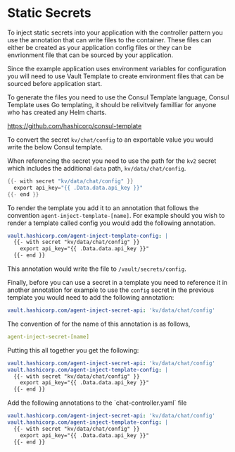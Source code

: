 # Static Secrets

To inject static secrets into your application with the controller pattern you
use the annotation that can write files to the container. These files can either
be created as your application config files or they can be envrionment 
file that can be sourced by your application.

Since the example application uses environment variables for configuration
you will need to use Vault Template to create environment files
that can be sourced before application start.

To generate the files you need to use the Consul Template language, Consul
Template uses Go templating, it should be relivitvely familliar for anyone who
has created any Helm charts.

https://github.com/hashicorp/consul-template

To convert the secret `kv/chat/config` to an exportable value you would write 
the below Consul template.

When referencing the secret you need to use the path for the `kv2` secret 
which includes the additional `data` path, `kv/data/chat/config`.

```go
{{- with secret "kv/data/chat/config" }}
  export api_key="{{ .Data.data.api_key }}"
{{- end }}
```

To render the template you add it to an annotation that follows the convention
`agent-inject-template-[name]`. For example should you wish to render a template
called config you would add the following annotation.

```yaml
vault.hashicorp.com/agent-inject-template-config: |
  {{- with secret "kv/data/chat/config" }}
    export api_key="{{ .Data.data.api_key }}"
  {{- end }}
```

This annotation would write the file to `/vault/secrets/config`.

Finally, before you can use a secret in a template you need to reference it
in another annotation for example to use the `config` secret in the previous 
template you would need to add the following annotation:

```yaml
vault.hashicorp.com/agent-inject-secret-api: 'kv/data/chat/config'
```

The convention of for the name of this annotation is as follows,

```yaml
agent-inject-secret-[name]
```

Putting this all together you get the following:

```yaml
vault.hashicorp.com/agent-inject-secret-api: 'kv/data/chat/config'
vault.hashicorp.com/agent-inject-template-config: |
  {{- with secret "kv/data/chat/config" }}
    export api_key="{{ .Data.data.api_key }}"
  {{- end }}
```

<Task id="add_annotations_2">
Add the following annotations to the `chat-controller.yaml` file

```yaml
vault.hashicorp.com/agent-inject-secret-api: 'kv/data/chat/config'
vault.hashicorp.com/agent-inject-template-config: |
  {{- with secret "kv/data/chat/config" }}
    export api_key="{{ .Data.data.api_key }}"
  {{- end }}
```
</Task>